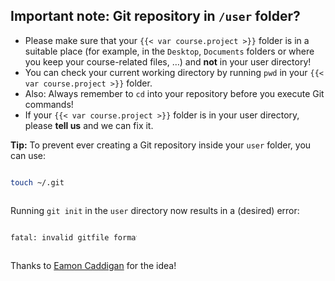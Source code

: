 ## Important note: Git repository in `/user` folder?

::: {.fragment}
- Please make sure that your `{{< var course.project >}}` folder is in a suitable place (for example, in the `Desktop`, `Documents` folders or where you keep your course-related files, ...) and **not** in your user directory!
- You can check your current working directory by running `pwd` in your `{{< var course.project >}}` folder.
- Also: Always remember to `cd` into your repository before you execute Git commands!
- If your `{{< var course.project >}}` folder is in your user directory, please **tell us** and we can fix it.
:::

::: {.fragment}
**Tip:** To prevent ever creating a Git repository inside your `user` folder, you can use:

::: {.columns}
::: {.column width="40%"}
```zsh
touch ~/.git
```
:::
:::
:::

::: {.fragment}

Running `git init` in the `user` directory now results in a (desired) error:

::: {.column width="40%"}
```zsh
fatal: invalid gitfile format: /Users/user/.git
```
:::

Thanks to [Eamon Caddigan](https://social.coop/@eamon/112434377857903339) for the idea!
:::